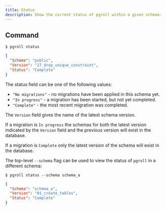 ```yaml
---
title: Status
description: Show the current status of pgroll within a given schema.
---
```


## Command

```
$ pgroll status
```

```json
{
  "Schema": "public",
  "Version": "27_drop_unique_constraint",
  "Status": "Complete"
}
```

The status field can be one of the following values:

- `"No migrations"` - no migrations have been applied in this schema yet.
- `"In progress"` - a migration has been started, but not yet completed.
- `"Complete"` - the most recent migration was completed.

The `Version` field gives the name of the latest schema version.

If a migration is `In progress` the schemas for both the latest version indicated by the `Version` field and the previous version will exist in the database.

If a migration is `Complete` only the latest version of the schema will exist in the database.

The top-level `--schema` flag can be used to view the status of `pgroll` in a different schema:

```
$ pgroll status --schema schema_a
```

```json
{
  "Schema": "schema_a",
  "Version": "01_create_tables",
  "Status": "Complete"
}
```
